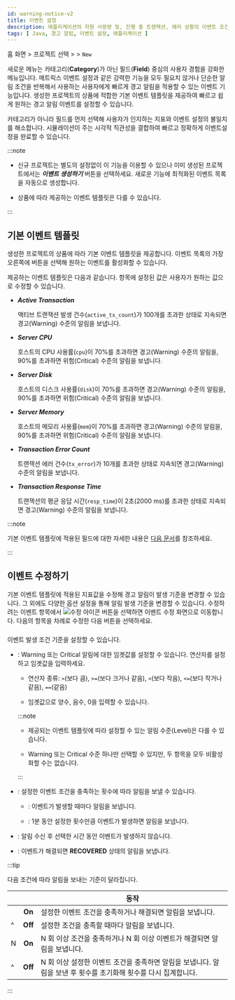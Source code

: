 ```yaml
---
id: warning-notice-v2
title: 이벤트 설정
description: 애플리케이션의 자원 사용량 및, 진행 중 트랜잭션, 에러 상황의 이벤트 조건을 통해 경고 알림을 보냅니다.
tags: [ Java, 경고 알림, 이벤트 설정, 애플리케이션 ]
---
```


홈 화면 &gt; 프로젝트 선택 &gt; <Cmdname sid="event_statistic" className="uitext" /> &gt; <Cmdname sid="event_configuration" className="uitext" /> <code class="newfunc">New</code>

새로운 <Cmdname sid="event_configuration" className="uitext" /> 메뉴는 카테고리(**Category**)가 아닌 필드(**Field**) 중심의 사용자 경험을 강화한 메뉴입니다. 메트릭스 이벤트 설정과 같은 강력한 기능을 모두 필요치 않거나 단순한 알림 조건을 반복해서 사용하는 사용자에게 빠르게 경고 알림을 적용할 수 있는 이벤트 기능입니다. 생성한 프로젝트의 상품에 적합한 기본 이벤트 템플릿을 제공하여 빠르고 쉽게 원하는 경고 알림 이벤트를 설정할 수 있습니다.

카테고리가 아니라 필드를 먼저 선택해 사용자가 인지하는 지표와 이벤트 설정의 불일치를 해소합니다. 시뮬레이션이 주는 시각적 직관성을 결합하여 빠르고 정확하게 이벤트설정을 완료할 수 있습니다.

:::note

* 신규 프로젝트는 별도의 설정없이 이 기능을 이용할 수 있으나 이미 생성된 프로젝트에서는 ***이벤트 생성하기*** 버튼을 선택하세요. 새로운 기능에 최적화된 이벤트 목록을 자동으로 생성합니다.

* 상품에 따라 제공하는 이벤트 템플릿은 다를 수 있습니다.

:::


## 기본 이벤트 템플릿

생성한 프로젝트의 상품에 따라 기본 이벤트 템플릿을 제공합니다. 이벤트 목록의 가장 오른쪽에 <Cmdname sid="TTL06099" className="uitext" /> 버튼을 선택해 원하는 이벤트를 활성화할 수 있습니다.

<InDoc product="java,php,python,nodejs,dotnet,golang">

<ImgLang img='event-config-v2-apm.png' desc='이벤트 목록' />

</InDoc>

제공하는 이벤트 템플릿은 다음과 같습니다. <Cmdname sid="ITM07578" className="uitext" /> 항목에 설정된 값은 사용자가 원하는 값으로 수정할 수 있습니다.

* ***Active Transaction***

  액티브 트랜잭션 발생 건수(`active_tx_count`)가 100개를 초과한 상태로 지속되면 경고(<span class="slow">Warning</span>) 수준의 알림을 보냅니다.

* ***Server CPU***

  호스트의 CPU 사용률(`cpu`)이 70%를 초과하면 경고(<span class="slow">Warning</span>) 수준의 알림을, 90%를 초과하면 위험(<span class="vslow">Critical</span>) 수준의 알림을 보냅니다.

* ***Server Disk***

  호스트의 디스크 사용률(`disk`)이 70%를 초과하면 경고(<span class="slow">Warning</span>) 수준의 알림을, 90%를 초과하면 위험(<span class="vslow">Critical</span>) 수준의 알림을 보냅니다.

* ***Server Memory***

  호스트의 메모리 사용률(`mem`)이 70%를 초과하면 경고(<span class="slow">Warning</span>) 수준의 알림을, 90%를 초과하면 위험(<span class="vslow">Critical</span>) 수준의 알림을 보냅니다.

* ***Transaction Error Count***

  트랜잭션 에러 건수(`tx_error`)가 10개를 초과한 상태로 지속되면 경고(<span class="slow">Warning</span>) 수준의 알림을 보냅니다.

* ***Transaction Response Time***

  트랜잭션의 평균 응답 시간(`resp_time`)이 2초(2000 ms)를 초과한 상태로 지속되면 경고(<span class="slow">Warning</span>) 수준의 알림을 보냅니다.

<InDoc product="java,php,python,nodejs,dotnet,golang">

:::note

기본 이벤트 템플릿에 적용된 필드에 대한 자세한 내용은 [다음 문서](metrics-app)를 참조하세요.

:::

</InDoc>


## 이벤트 수정하기

기본 이벤트 템플릿에 적용된 지표값을 수정해 경고 알림이 발생 기준을 변경할 수 있습니다. 그 외에도 다양한 옵션 설정을 통해 알림 발생 기준을 변경할 수 있습니다. 수정하려는 이벤트 항목에서 ![수정 아이콘](/img/ico-edit.svg) 버튼을 선택하면 이벤트 수정 화면으로 이동합니다. 다음의 항목을 차례로 수정한 다음 <Cmdname sid="save" className="uitext" /> 버튼을 선택하세요.

### <Cmdname sid="TTL07362" />

이벤트 발생 조건 기준을 설정할 수 있습니다.

<ImgLang img='event-config-v2-condition-common.png' desc='이벤트 조건 정의' />

* <Cmdname sid="TTL07365" className="uitext" replace="</br>" />: <span class="slow">Warning</span> 또는 <span class="vslow">Critical</span> 알림에 대한 임곗값를 설정할 수 있습니다. 연산자를 설정하고 임곗값을 입력하세요.

  * 연산자 종류: `>`(보다 큼), `>=`(보다 크거나 같음), `<`(보다 작음), `<=`(보다 작거나 같음), `==`(같음)

  * 임곗값으로 양수, 음수, 0을 입력할 수 있습니다.

  :::note

  * 제공되는 이벤트 템플릿에 따라 설정할 수 있는 알림 수준(Level)은 다를 수 있습니다.

  * <span class="slow">Warning</span> 또는 <span class="vslow">Critical</span> 수준 하나만 선택할 수 있지만, 두 항목을 모두 비활성화할 수는 없습니다.

  :::

* <Cmdname sid="TTL07366" className="uitext" />: 설정한 이벤트 조건을 충족하는 횟수에 따라 알림을 보낼 수 있습니다.

  * <Cmdname sid="ITM07369" className="uitext" />: 이벤트가 발생할 때마다 알림을 보냅니다.

  * <Cmdname sid="TTL07366" className="uitext" />: 1분 동안 설정한 횟수만큼 이벤트가 발생하면 알림을 보냅니다.

* <Cmdname sid="TTL07367" className="uitext" />: 알림 수신 후 선택한 시간 동안 이벤트가 발생하지 않습니다.

* <Cmdname sid="TTL07368" className="uitext" />: 이벤트가 해결되면 <b>RECOVERED</b> 상태의 알림을 보냅니다.

:::tip

다음 조건에 따라 알림을 보내는 기준이 달라집니다.

| <Cmdname sid="TTL07366" className="uitext" /> | <Cmdname sid="TTL07368" className="uitext" /> | 동작 |
| -- | :--: | -- |
| <Cmdname sid="ITM07369" className="uitext" /> | **On** | 설정한 이벤트 조건을 충족하거나 해결되면 알림을 보냅니다. |
| ^ | **Off** | 설정한 조건을 충족할 때마다 알림을 보냅니다. |
| <Cmdname sid="TTL07366" className="uitext" /> N <Cmdname sid="ITM07370" className="uitext" /> | **On** | N 회 이상 조건을 충족하거나 N 회 이상 이벤트가 해결되면 알림을 보냅니다. |
| ^ | **Off** | N 회 이상 설정한 이벤트 조건을 충족하면 알림을 보냅니다. 알림을 보낸 후 횟수를 초기화해 횟수를 다시 집계합니다. |

:::